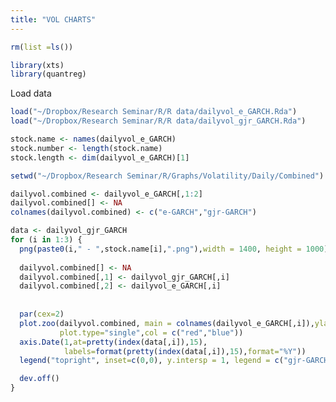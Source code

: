 ```yaml
---
title: "VOL CHARTS"
---
```


```r
rm(list =ls())
```

```r
library(xts)
library(quantreg)
```

Load data

```r
load("~/Dropbox/Research Seminar/R/R data/dailyvol_e_GARCH.Rda")
load("~/Dropbox/Research Seminar/R/R data/dailyvol_gjr_GARCH.Rda")
```

```r
stock.name <- names(dailyvol_e_GARCH)
stock.number <- length(stock.name)
stock.length <- dim(dailyvol_e_GARCH)[1]
```

```r
setwd("~/Dropbox/Research Seminar/R/Graphs/Volatility/Daily/Combined")

dailyvol.combined <- dailyvol_e_GARCH[,1:2]
dailyvol.combined[] <- NA
colnames(dailyvol.combined) <- c("e-GARCH","gjr-GARCH")

data <- dailyvol_gjr_GARCH
for (i in 1:3) {
  png(paste0(i," - ",stock.name[i],".png"),width = 1400, height = 1000)
  
  dailyvol.combined[] <- NA
  dailyvol.combined[,1] <- dailyvol_gjr_GARCH[,i]
  dailyvol.combined[,2] <- dailyvol_e_GARCH[,i]
  
  
  par(cex=2)
  plot.zoo(dailyvol.combined, main = colnames(dailyvol_e_GARCH[,i]),ylab="Daily Volatility",xaxt="n",xlab="Date",
           plot.type="single",col = c("red","blue"))
  axis.Date(1,at=pretty(index(data[,i]),15),
            labels=format(pretty(index(data[,i]),15),format="%Y")) 
  legend("topright", inset=c(0,0), y.intersp = 1, legend = c("gjr-GARCH", "e-GARCH"),  lty = 1, bty = "n", col = c("red","blue"))

  dev.off()
}
```


<!-- e GARCH -->

<!-- ```{r, warning=FALSE} -->
<!-- setwd("~/Dropbox/Research Seminar/R/Graphs/Volatility/Daily/e Garch") -->

<!-- data <- dailyvol_e_GARCH -->
<!-- for (i in 1:stock.number) { -->
<!--   png(paste0(i," - ",stock.name[i],".png"),width = 1400, height = 1000) -->

<!--   par(cex=2) -->
<!--   plot.zoo(data[,i], main = colnames(data[,i]),ylab="Daily Volatility (e-GARCH)",xaxt="n",xlab="Date",ylim = c(0,1)) -->
<!--   axis.Date(1,at=pretty(index(data[,i]),15), -->
<!--             labels=format(pretty(index(data[,i]),15),format="%Y"))   -->
<!--   dev.off() -->
<!-- } -->
<!-- ``` -->

<!-- gjr GARCH -->

<!-- ```{r, warning=FALSE} -->
<!-- setwd("~/Dropbox/Research Seminar/R/Graphs/Volatility/Daily/gjr Garch") -->

<!-- data <- dailyvol_gjr_GARCH/100 -->
<!-- for (i in 1:stock.number) { -->
<!--   png(paste0(i," - ",stock.name[i],".png"),width = 1400, height = 1000) -->

<!--   par(cex=2) -->
<!--   plot.zoo(data[,i], main = colnames(data[,i]),ylab="Daily Volatility (gjr-GARCH)",xaxt="n",xlab="Date",ylim = c(0,1)) -->
<!--   axis.Date(1,at=pretty(index(data[,i]),15), -->
<!--             labels=format(pretty(index(data[,i]),15),format="%Y"))   -->
<!--   dev.off() -->
<!-- } -->
<!-- ``` -->

<!-- Combined -->



